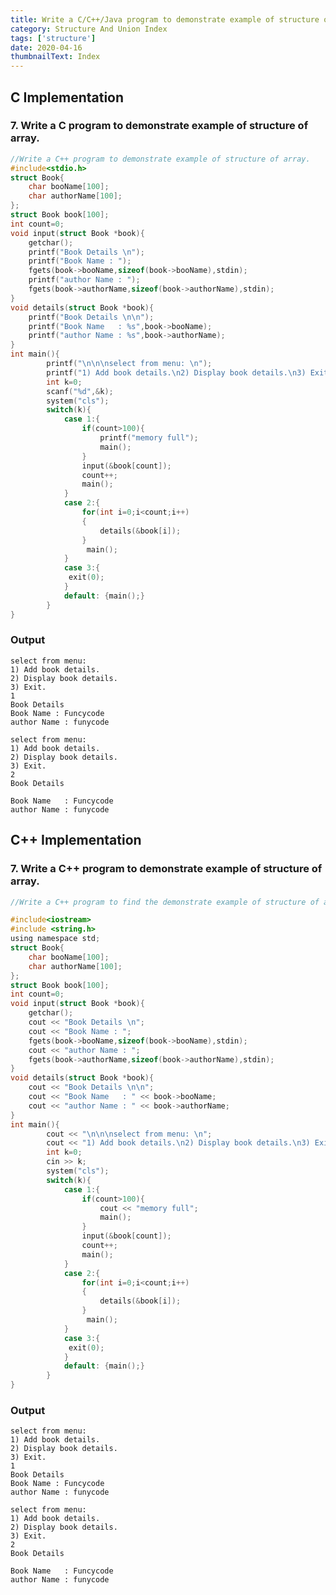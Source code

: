 ```yaml
---
title: Write a C/C++/Java program to demonstrate example of structure of array.
category: Structure And Union Index
tags: ['structure']
date: 2020-04-16
thumbnailText: Index
---
```


## C Implementation
### 7. Write a C program to demonstrate example of structure of array.
```c
//Write a C++ program to demonstrate example of structure of array.
#include<stdio.h>
struct Book{
    char booName[100];
    char authorName[100];
};
struct Book book[100];
int count=0;
void input(struct Book *book){
    getchar();
    printf("Book Details \n");
    printf("Book Name : ");
    fgets(book->booName,sizeof(book->booName),stdin);
    printf("author Name : ");
    fgets(book->authorName,sizeof(book->authorName),stdin);
}
void details(struct Book *book){
    printf("Book Details \n\n");
    printf("Book Name   : %s",book->booName);
    printf("author Name : %s",book->authorName);
}
int main(){
        printf("\n\n\nselect from menu: \n");
        printf("1) Add book details.\n2) Display book details.\n3) Exit.\n");
        int k=0;
        scanf("%d",&k);
        system("cls");
        switch(k){
            case 1:{
                if(count>100){
                    printf("memory full");
                    main();
                }
                input(&book[count]);
                count++;
                main();
            }
            case 2:{
                for(int i=0;i<count;i++)
                {
                    details(&book[i]);
                }
                 main();
            }
            case 3:{
             exit(0);
            }
            default: {main();}
        }
}
```
### Output
```
select from menu:
1) Add book details.
2) Display book details.
3) Exit.
1
Book Details
Book Name : Funcycode
author Name : funycode

select from menu:
1) Add book details.
2) Display book details.
3) Exit.
2
Book Details

Book Name   : Funcycode
author Name : funycode
```

## C++ Implementation
### 7. Write a C++ program to demonstrate example of structure of array.
```c
//Write a C++ program to find the demonstrate example of structure of array.

#include<iostream>
#include <string.h>
using namespace std;
struct Book{
    char booName[100];
    char authorName[100];
};
struct Book book[100];
int count=0;
void input(struct Book *book){
    getchar();
    cout << "Book Details \n";
    cout << "Book Name : ";
    fgets(book->booName,sizeof(book->booName),stdin);
    cout << "author Name : ";
    fgets(book->authorName,sizeof(book->authorName),stdin);
}
void details(struct Book *book){
    cout << "Book Details \n\n";
    cout << "Book Name   : " << book->booName;
    cout << "author Name : " << book->authorName;
}
int main(){
        cout << "\n\n\nselect from menu: \n";
        cout << "1) Add book details.\n2) Display book details.\n3) Exit.\n";
        int k=0;
        cin >> k;
        system("cls");
        switch(k){
            case 1:{
                if(count>100){
                    cout << "memory full";
                    main();
                }
                input(&book[count]);
                count++;
                main();
            }
            case 2:{
                for(int i=0;i<count;i++)
                {
                    details(&book[i]);
                }
                 main();
            }
            case 3:{
             exit(0);
            }
            default: {main();}
        }
}
```
### Output
```
select from menu:
1) Add book details.
2) Display book details.
3) Exit.
1
Book Details
Book Name : Funcycode
author Name : funycode

select from menu:
1) Add book details.
2) Display book details.
3) Exit.
2
Book Details

Book Name   : Funcycode
author Name : funycode
```
